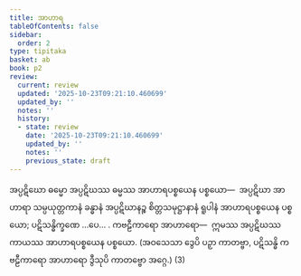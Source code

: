 ```yaml
---
title: အာဟာရ
tableOfContents: false
sidebar:
  order: 2
type: tipitaka
basket: ab
book: p2
review:
  current: review
  updated: '2025-10-23T09:21:10.460699'
  updated_by: ''
  notes: ''
  history:
  - state: review
    date: '2025-10-23T09:21:10.460699'
    updated_by: ''
    notes: ''
    previous_state: draft
---
```



<ReviewStatus review={frontmatter.review} showDetails={true} />

<HypothesisAnnotation frontmatter={frontmatter} />

<DynamicBreadcrumb />

<Division number="80" book="p2" e="ch" v="38" p="33">

<Paragraph number="720" book="p2">
အပ္ပဋိဃော ဓမ္မော အပ္ပဋိဃဿ ဓမ္မဿ အာဟာရပစ္စယေန ပစ္စယော—  အပ္ပဋိဃာ အာဟာရာ သမ္ပယုတ္တကာနံ ခန္ဓာနံ အပ္ပဋိဃာနဉ္စ စိတ္တသမုဋ္ဌာနာနံ ရူပါနံ အာဟာရပစ္စယေန ပစ္စယော; ပဋိသန္ဓိက္ခဏေ …ပေ… . <Emphasis>ကဗဠီကာရော အာဟာရော</Emphasis>—  ဣမဿ အပ္ပဋိဃဿ ကာယဿ အာဟာရပစ္စယေန ပစ္စယော. (အဝသေသာ ဒွေပိ ပဉှာ ကာတဗ္ဗာ, ပဋိသန္ဓိ ကဗဠီကာရော အာဟာရော ဒွီသုပိ ကာတဗ္ဗော အဂ္ဂေ.) (3)
</Paragraph>
</Division>